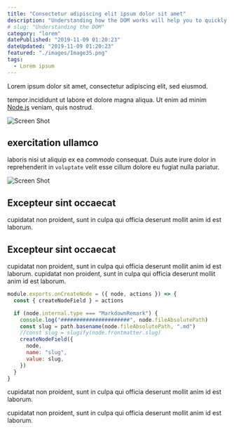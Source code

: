 ```yaml
---
title: "Consectetur adipiscing elit ipsum dolor sit amet"
description: "Understanding how the DOM works will help you to quickly grasp the concept behind the Virtual DOM that React provides for us"
# slug: "Understanding the DOM"
category: "lorem"
datePublished: "2019-11-09 01:20:23"
dateUpdated: "2019-11-09 01:20:23"
featured: "./images/Image35.png"
tags:
  - Lorem ipsum
---
```


Lorem ipsum dolor sit amet, consectetur adipiscing elit, sed eiusmod. 

tempor.incididunt ut labore et dolore magna aliqua. Ut enim ad minim [Node.js](https://nodejs.org/en/) veniam, quis nostrud.

![Screen Shot](./images/Image38.png)

## exercitation ullamco

laboris nisi ut aliquip ex ea _commodo_ consequat. Duis aute irure dolor in reprehenderit in `voluptate` velit esse cillum dolore eu fugiat nulla pariatur.

![Screen Shot](./images/Image35.png)

## Excepteur sint occaecat

cupidatat non proident, sunt in culpa qui officia deserunt mollit anim id est laborum.

## Excepteur sint occaecat

cupidatat non proident, sunt in culpa qui officia deserunt mollit anim id est laborum. cupidatat non proident, sunt in culpa qui officia deserunt mollit anim id est laborum.

```javascript
module.exports.onCreateNode = ({ node, actions }) => {
  const { createNodeField } = actions

  if (node.internal.type === "MarkdownRemark") {
    console.log("######################", node.fileAbsolutePath)
    const slug = path.basename(node.fileAbsolutePath, ".md")
    //const slug = slugify(node.frontmatter.slug)
    createNodeField({
      node,
      name: "slug",
      value: slug,
    })
  }
}
```

cupidatat non proident, sunt in culpa qui officia deserunt mollit anim id est laborum.

cupidatat non proident, sunt in culpa qui officia deserunt mollit anim id est laborum.
